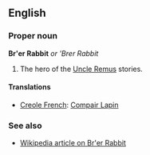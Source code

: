 ==English==
===Proper noun===
'''Br'er Rabbit''' ''or'' '''Brer Rabbit''

#The hero of the [[w:Uncle Remus|Uncle Remus]] stories.

====Translations====
*[[Creole French]]: [[Compair Lapin]]

===See also===
*[[w:Br'er Rabbit|Wikipedia article on Br'er Rabbit]]